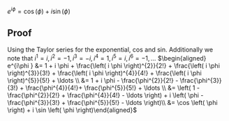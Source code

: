 
<math display="block">e^{i\phi} = \cos  \left( \phi  \right)  +  i \sin  \left( \phi  \right)</math>

== Proof ==

Using the Taylor series for the exponential, cos and sin. Additionally we note that <math display="inline">i^{1}=i, i^{2}=-1, i^{3}=-i, i^{4}=1, i^{5}=i, i^{6}=-1, \ldots</math> <math display="block">\begin{aligned}
  e^{i\phi } &= 1  +  i \phi  +  \frac{\left( i \phi  \right)^{2}}{2!}  +  \frac{\left( i \phi  \right)^{3}}{3!}  +  \frac{\left( i \phi  \right)^{4}}{4!} + \frac{\left( i \phi  \right)^{5}}{5!} + \ldots \\
             &= 1  +  i \phi   -  \frac{\phi^{2}}{2!} - \frac{\phi^{3}}{3!}  +  \frac{\phi^{4}}{4!}+  \frac{\phi^{5}}{5!}  +  \ldots \\
             &= \left( 1  -  \frac{\phi^{2}}{2!} +  \frac{\phi^{4}}{4!} -  \ldots \right)  +  i \left( \phi  -  \frac{\phi^{3}}{3!}  +  \frac{\phi^{5}}{5!} - \ldots \right)\\
             &= \cos  \left( \phi \right)  +  i \sin  \left( \phi \right)\end{aligned}</math>

{{Knowledge Metadata|Complex Numbers|Theorem}}